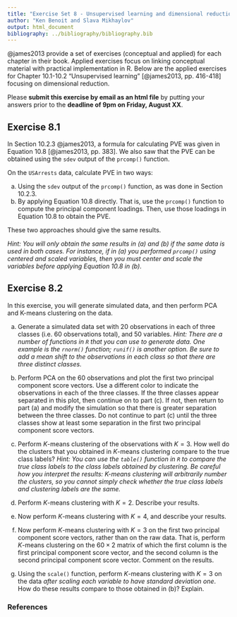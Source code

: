 ```yaml
---
title: "Exercise Set 8 - Unsupervised learning and dimensional reduction"
author: "Ken Benoit and Slava Mikhaylov"
output: html_document
bibliography: ../bibliography/bibliography.bib
---
```


@james2013 provide a set of exercises (conceptual and applied) for each chapter in their book. Applied exercises focus on linking conceptual material with practical implementation in R. Below are the applied exercises for Chapter 10.1-10.2 "Unsupervised learning" [@james2013, pp. 416-418] focusing on dimensional reduction.

Please **submit this exercise by email as an html file**  by putting your answers prior to the  **deadline of 9pm on Friday, August XX**. 


## Exercise 8.1

In Section 10.2.3 @james2013, a formula for calculating PVE was given in Equation 10.8  [@james2013, pp. 383]. We also saw that the PVE can be obtained using the `sdev` output of the `prcomp()` function.

On the `USArrests` data, calculate PVE in two ways:

(a) Using the `sdev` output of the `prcomp()` function, as was done in Section 10.2.3.
(b) By applying Equation 10.8 directly. That is, use the `prcomp()` function to compute the principal component loadings. Then, use those loadings in Equation 10.8 to obtain the PVE.

These two approaches should give the same results.

*Hint: You will only obtain the same results in (a) and (b) if the same data is used in both cases. For instance, if in (a) you performed `prcomp()` using centered and scaled variables, then you must center and scale the variables before applying Equation 10.8 in (b)*.

## Exercise 8.2

In this exercise, you will generate simulated data, and then perform PCA and K-means clustering on the data.

(a) Generate a simulated data set with 20 observations in each of three classes (i.e. 60 observations total), and 50 variables.
*Hint: There are a number of functions in `R` that you can use to generate data. One example is the `rnorm()` function; `runif()` is another option. Be sure to add a mean shift to the observations in each class so that there are three distinct classes.*

(b) Perform PCA on the 60 observations and plot the first two principal component score vectors. Use a different color to indicate the observations in each of the three classes. If the three classes appear separated in this plot, then continue on to part (c). If not, then return to part (a) and modify the simulation so that there is greater separation between the three classes. Do not continue to part (c) until the three classes show at least some separation in the first two principal component score vectors.

(c) Perform $K$-means clustering of the observations with $K = 3$. How well do the clusters that you obtained in $K$-means clustering compare to the true class labels?
*Hint: You can use the `table()` function in `R` to compare the true class labels to the class labels obtained by clustering. Be careful how you interpret the results: K-means clustering will arbitrarily number the clusters, so you cannot simply check whether the true class labels and clustering labels are the same.*

(d) Perform $K$-means clustering with $K = 2$. Describe your results.

(e) Now perform $K$-means clustering with $K = 4$, and describe your
results.

(f) Now perform $K$-means clustering with $K = 3$ on the first two principal component score vectors, rather than on the raw data. That is, perform $K$-means clustering on the $60 \times 2$ matrix of which the first column is the first principal component score vector, and the second column is the second principal component score vector. Comment on the results.

(g) Using the `scale()` function, perform $K$-means clustering with $K = 3$ on the data *after scaling each variable to have standard deviation one*. How do these results compare to those obtained in (b)? Explain.

   
### References

